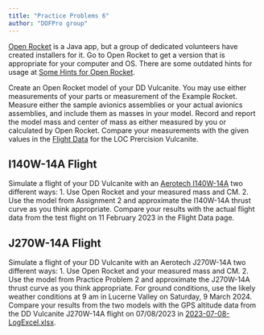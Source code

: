 ```yaml
---
title: "Practice Problems 6"
author: "DOFPro group"
---
```


[Open Rocket](https://openrocket.info/) is a Java app, but a group of dedicated volunteers have created installers for it. Go to Open Rocket to get a version that is appropriate for your computer and OS. There are some outdated hints for usage at [Some Hints for Open Rocket](https://pages.hmc.edu/spjut/AdvRoc/PDF/OpenRocketHints.pdf).

Create an Open Rocket model of your DD Vulcanite. You may use either measurements of your parts or measurement of the Example Rocket. Measure either the sample avionics assemblies or your actual avionics assemblies, and include them as masses in your model. Record and report the model mass and center of mass as either measured by you or calculated by Open Rocket. Compare your measurements with the given values in the [Flight Data](https://dofpro.org/RCK/fltdata/) for the LOC Prercision Vulcanite.

## I140W-14A Flight

Simulate a flight of your DD Vulcanite with an [Aerotech I140W-14A](https://www.thrustcurve.org/motors/AeroTech/HP-I140W/) two different ways:
1. Use Open Rocket and your measured mass and CM.
2. Use the model from Assignment 2 and approximate the I140W-14A thrust curve as you think appropriate.
Compare your results with the actual flight data from the test flight on 11 February 2023 in the Flight Data page.

## J270W-14A Flight

Simulate a flight of your DD Vulcanite with an Aerotech J270W-14A two different ways:
1. Use Open Rocket and your measured mass and CM.
2. Use the model from Practice Problem 2 and approximate the J270W-14A thrust curve as you think appropriate.
For ground conditions, use the likely weather conditions at 9 am in Lucerne Valley on Saturday, 9 March 2024. Compare your results from the two models with the GPS altitude data from the DD Vulcanite J270W-14A flight on 07/08/2023 in [2023-07-08-LogExcel.xlsx](https://pages.hmc.edu/spjut/AdvRoc/FlightData/DDVulcanite/2023-07-08_DDVulcanite_J270_14-37-34.xlsx).


